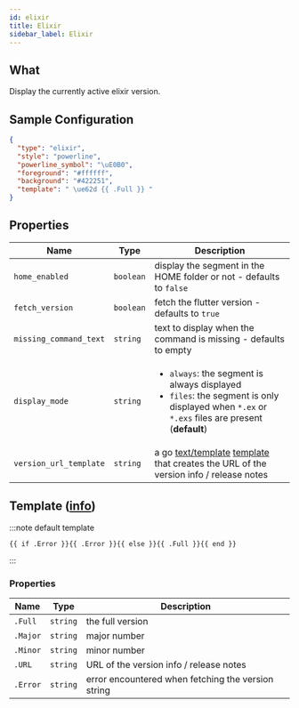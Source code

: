 ```yaml
---
id: elixir
title: Elixir
sidebar_label: Elixir
---
```


## What

Display the currently active elixir version.

## Sample Configuration

```json
{
  "type": "elixir",
  "style": "powerline",
  "powerline_symbol": "\uE0B0",
  "foreground": "#ffffff",
  "background": "#422251",
  "template": " \ue62d {{ .Full }} "
}
```

## Properties

| Name                   | Type      | Description                                                                                                                                                       |
| ---------------------- | --------- | ----------------------------------------------------------------------------------------------------------------------------------------------------------------- |
| `home_enabled`         | `boolean` | display the segment in the HOME folder or not - defaults to `false`                                                                                               |
| `fetch_version`        | `boolean` | fetch the flutter version - defaults to `true`                                                                                                                    |
| `missing_command_text` | `string`  | text to display when the command is missing - defaults to empty                                                                                                   |
| `display_mode`         | `string`  | <ul><li>`always`: the segment is always displayed</li><li>`files`: the segment is only displayed when `*.ex` or `*.exs` files are present (**default**)</li></ul> |
| `version_url_template` | `string`  | a go [text/template][go-text-template] [template][templates] that creates the URL of the version info / release notes                                             |

## Template ([info][templates])

:::note default template

```template
{{ if .Error }}{{ .Error }}{{ else }}{{ .Full }}{{ end }}
```

:::

### Properties

| Name     | Type     | Description                                        |
| -------- | -------- | -------------------------------------------------- |
| `.Full`  | `string` | the full version                                   |
| `.Major` | `string` | major number                                       |
| `.Minor` | `string` | minor number                                       |
| `.URL`   | `string` | URL of the version info / release notes            |
| `.Error` | `string` | error encountered when fetching the version string |

[go-text-template]: https://golang.org/pkg/text/template/
[templates]: /docs/configuration/templates
